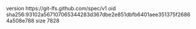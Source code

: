 version https://git-lfs.github.com/spec/v1
oid sha256:93102a567107065344283d367dbe2e851dbfb6401aee351375f26864a508e788
size 7828
